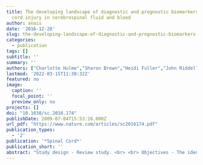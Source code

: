 ```yaml
---
title: The developing landscape of diagnostic and prognostic biomarkers for spinal
  cord injury in cerebrospinal fluid and blood
author: anais
date: '2016-12-20'
slug: the-developing-landscape-of-diagnostic-and-prognostic-biomarkers-for-spinal-cord-injury-in-cerebrospinal-fluid-and-blood
categories:
  - publication
tags: []
subtitle: ''
summary: ''
authors: ["Charlotte Hulme","Sharon Brown","Heidi Fuller","John Riddell","Aheed Osman","Joy Roy Chowdhury","Naveen Kumar","Eustace Johnson"]
lastmod: '2022-03-15T11:38:32Z'
featured: no
image:
  caption: ''
  focal_point: ''
  preview_only: no
projects: []
doi: "10.1038/sc.2016.174"
publishDate: 2009-07-04T15:53:28.000Z
url_pdf: "https://www.nature.com/articles/sc2016174.pdf"
publication_types:
  - '2'
publication: '*Spinal Cord*'
publication_short: ''
abstract: "Study design - Review study. <br> <br> Objectives - The identification of prognostic biomarkers of spinal cord injury (SCI) will help to assign SCI patients to the correct treatment and rehabilitation regimes. Further, the detection of biomarkers that predict permanent neurological outcome would aid in appropriate recruitment of patients into clinical trials. The objective of this review is to evaluate the current state-of-play in this developing field. <br> <br> Setting - Studies from multiple countries were included. <br> <br> Methods - We have completed a comprehensive review of studies that have investigated prognostic biomarkers in either the blood or cerebrospinal fluid (CSF) of animals and humans following SCI. <br> <br> Results - Targeted and unbiased approaches have identified several prognostic biomarkers in CSF and blood. These proteins associate with cellular damage following SCI and include components from neurons, oligodendrocytes and reactive astrocytes, that is, neurofilament proteins, glial fibrillary acidic protein, Tau and S100 calcium-binding protein β. Unbiased approaches have also identified microRNAs that are specific to SCI, as well as other cell damage-associated proteins. <br> <br> Conclusions - The discovery and validation of stable, specific, sensitive and reproducible biomarkers of SCI is a rapidly expanding field of research. So far, few studies have utilised unbiased approaches aimed at the discovery of biomarkers within the CSF or blood in this field; however, some targeted approaches have been successfully used. Several studies using various animal models and some with small human patient cohorts have begun to pinpoint biomarkers in the CSF and blood with putative prognostic value. An increased sample size will be required to validate these biomarkers in the heterogeneous clinical setting."
---
```


